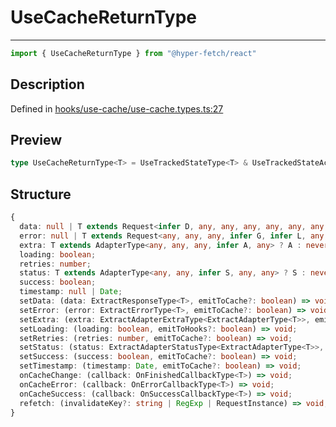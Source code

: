 

# UseCacheReturnType

<div class="api-docs__separator" data-reactroot="">

---

</div><div class="api-docs__import" data-reactroot="">

```ts
import { UseCacheReturnType } from "@hyper-fetch/react"
```

</div><div class="api-docs__section">

## Description

</div><div class="api-docs__description"><span class="api-docs__do-not-parse">



</span></div><p class="api-docs__definition">

Defined in [hooks/use-cache/use-cache.types.ts:27](https://github.com/BetterTyped/hyper-fetch/blob/cc329b91/packages/react/src/hooks/use-cache/use-cache.types.ts#L27)

</p><div class="api-docs__section">

## Preview

</div><div class="api-docs__preview type single">

```ts
type UseCacheReturnType<T> = UseTrackedStateType<T> & UseTrackedStateActions<T> & { onCacheChange: (callback: OnFinishedCallbackType<T>) => void; onCacheError: (callback: OnErrorCallbackType<T>) => void; onCacheSuccess: (callback: OnSuccessCallbackType<T>) => void; refetch: (invalidateKey?: string | RegExp | RequestInstance) => void };
```

</div><div class="api-docs__section">

## Structure

</div><div class="api-docs__returns">

```ts
{
  data: null | T extends Request<infer D, any, any, any, any, any, any, any, any, any> ? D : never;
  error: null | T extends Request<any, any, any, infer G, infer L, any, any, any, any, any> ? G | L : never;
  extra: T extends AdapterType<any, any, any, infer A, any> ? A : never;
  loading: boolean;
  retries: number;
  status: T extends AdapterType<any, any, infer S, any, any> ? S : never;
  success: boolean;
  timestamp: null | Date;
  setData: (data: ExtractResponseType<T>, emitToCache?: boolean) => void;
  setError: (error: ExtractErrorType<T>, emitToCache?: boolean) => void;
  setExtra: (extra: ExtractAdapterExtraType<ExtractAdapterType<T>>, emitToCache?: boolean) => void;
  setLoading: (loading: boolean, emitToHooks?: boolean) => void;
  setRetries: (retries: number, emitToCache?: boolean) => void;
  setStatus: (status: ExtractAdapterStatusType<ExtractAdapterType<T>>, emitToCache?: boolean) => void;
  setSuccess: (success: boolean, emitToCache?: boolean) => void;
  setTimestamp: (timestamp: Date, emitToCache?: boolean) => void;
  onCacheChange: (callback: OnFinishedCallbackType<T>) => void;
  onCacheError: (callback: OnErrorCallbackType<T>) => void;
  onCacheSuccess: (callback: OnSuccessCallbackType<T>) => void;
  refetch: (invalidateKey?: string | RegExp | RequestInstance) => void;
}
```

</div>